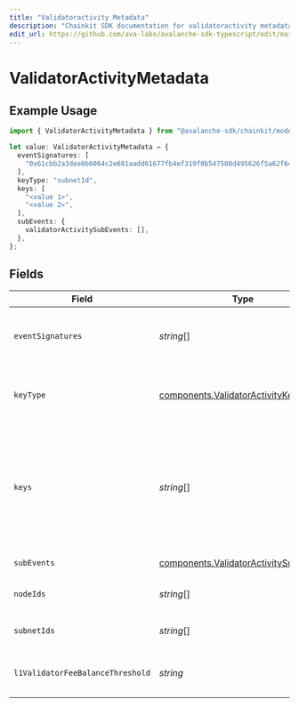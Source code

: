 ```yaml
---
title: "Validatoractivity Metadata"
description: "Chainkit SDK documentation for validatoractivity metadata"
edit_url: https://github.com/ava-labs/avalanche-sdk-typescript/edit/main/chainkit/docs/models/components/validatoractivitymetadata.md
---
```


# ValidatorActivityMetadata

## Example Usage

```typescript
import { ValidatorActivityMetadata } from "@avalanche-sdk/chainkit/models/components";

let value: ValidatorActivityMetadata = {
  eventSignatures: [
    "0x61cbb2a3dee0b6064c2e681aadd61677fb4ef319f0b547508d495626f5a62f64",
  ],
  keyType: "subnetId",
  keys: [
    "<value 1>",
    "<value 2>",
  ],
  subEvents: {
    validatorActivitySubEvents: [],
  },
};
```

## Fields

| Field                                                                                                                                     | Type                                                                                                                                      | Required                                                                                                                                  | Description                                                                                                                               | Example                                                                                                                                   |
| ----------------------------------------------------------------------------------------------------------------------------------------- | ----------------------------------------------------------------------------------------------------------------------------------------- | ----------------------------------------------------------------------------------------------------------------------------------------- | ----------------------------------------------------------------------------------------------------------------------------------------- | ----------------------------------------------------------------------------------------------------------------------------------------- |
| `eventSignatures`                                                                                                                         | *string*[]                                                                                                                                | :heavy_minus_sign:                                                                                                                        | Array of hexadecimal strings of the event signatures.                                                                                     | [<br/>"0x61cbb2a3dee0b6064c2e681aadd61677fb4ef319f0b547508d495626f5a62f64"<br/>]                                                          |
| `keyType`                                                                                                                                 | [components.ValidatorActivityKeyType](https://github.com/ava-labs/avalanche-sdk-typescript/blob/main/chainkit/models/components/validatoractivitykeytype.md)                                                | :heavy_check_mark:                                                                                                                        | The type of key to monitor for the validator activity event type.                                                                         |                                                                                                                                           |
| `keys`                                                                                                                                    | *string*[]                                                                                                                                | :heavy_check_mark:                                                                                                                        | Array of keys like NodeID or SubnetID corresponding to the keyType being monitored. ValidatorActivity event will only accept a single key |                                                                                                                                           |
| `subEvents`                                                                                                                               | [components.ValidatorActivitySubEvents](https://github.com/ava-labs/avalanche-sdk-typescript/blob/main/chainkit/models/components/validatoractivitysubevents.md)                                            | :heavy_check_mark:                                                                                                                        | Sub-events to monitor                                                                                                                     |                                                                                                                                           |
| `nodeIds`                                                                                                                                 | *string*[]                                                                                                                                | :heavy_minus_sign:                                                                                                                        | Array of node IDs to filter the events                                                                                                    |                                                                                                                                           |
| `subnetIds`                                                                                                                               | *string*[]                                                                                                                                | :heavy_minus_sign:                                                                                                                        | Array of subnet IDs to filter the events                                                                                                  |                                                                                                                                           |
| `l1ValidatorFeeBalanceThreshold`                                                                                                          | *string*                                                                                                                                  | :heavy_minus_sign:                                                                                                                        | L1 validator fee balance threshold in nAVAX                                                                                               |                                                                                                                                           |